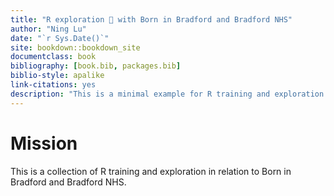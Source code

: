 ```yaml
--- 
title: "R exploration 🚀 with Born in Bradford and Bradford NHS"
author: "Ning Lu"
date: "`r Sys.Date()`"
site: bookdown::bookdown_site
documentclass: book
bibliography: [book.bib, packages.bib]
biblio-style: apalike
link-citations: yes
description: "This is a minimal example for R training and exploration."
---
```


# Mission

This is a collection of R training and exploration in relation to Born in Bradford and Bradford NHS.  
